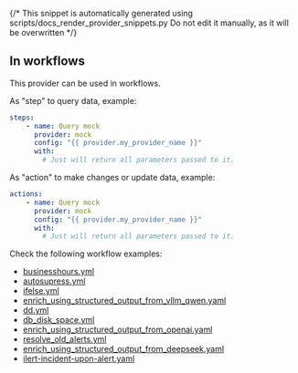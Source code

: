 {/* This snippet is automatically generated using scripts/docs_render_provider_snippets.py 
Do not edit it manually, as it will be overwritten */}

## In workflows

This provider can be used in workflows.


As "step" to query data, example:
```yaml
steps:
    - name: Query mock
      provider: mock
      config: "{{ provider.my_provider_name }}"
      with:
        # Just will return all parameters passed to it.
```


As "action" to make changes or update data, example:
```yaml
actions:
    - name: Query mock
      provider: mock
      config: "{{ provider.my_provider_name }}"
      with:
        # Just will return all parameters passed to it.
```




Check the following workflow examples:
- [businesshours.yml](https://github.com/keephq/keep/blob/main/examples/workflows/businesshours.yml)
- [autosupress.yml](https://github.com/keephq/keep/blob/main/examples/workflows/autosupress.yml)
- [ifelse.yml](https://github.com/keephq/keep/blob/main/examples/workflows/ifelse.yml)
- [enrich_using_structured_output_from_vllm_qwen.yaml](https://github.com/keephq/keep/blob/main/examples/workflows/enrich_using_structured_output_from_vllm_qwen.yaml)
- [dd.yml](https://github.com/keephq/keep/blob/main/examples/workflows/dd.yml)
- [db_disk_space.yml](https://github.com/keephq/keep/blob/main/examples/workflows/db_disk_space.yml)
- [enrich_using_structured_output_from_openai.yaml](https://github.com/keephq/keep/blob/main/examples/workflows/enrich_using_structured_output_from_openai.yaml)
- [resolve_old_alerts.yml](https://github.com/keephq/keep/blob/main/examples/workflows/resolve_old_alerts.yml)
- [enrich_using_structured_output_from_deepseek.yaml](https://github.com/keephq/keep/blob/main/examples/workflows/enrich_using_structured_output_from_deepseek.yaml)
- [ilert-incident-upon-alert.yaml](https://github.com/keephq/keep/blob/main/examples/workflows/ilert-incident-upon-alert.yaml)
